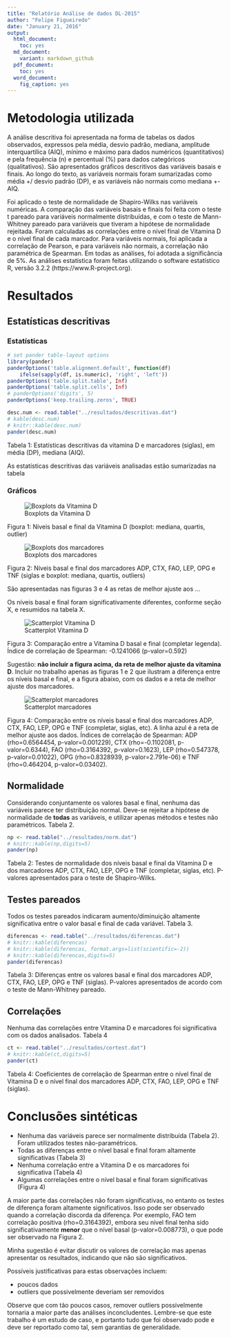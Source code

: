 ```yaml
---
title: "Relatório Análise de dados DL-2015"
author: "Felipe Figueiredo"
date: "January 21, 2016"
output:
  html_document:
    toc: yes
  md_document:
    variant: markdown_github
  pdf_document:
    toc: yes
  word_document:
    fig_caption: yes
---
```

# Metodologia utilizada

A análise descritiva foi apresentada na forma de tabelas os dados observados, expressos pela média, desvio padrão, mediana, amplitude interquartílica (AIQ), mínimo e máximo para dados numéricos (quantitativos) e pela frequência (n) e percentual (%) para dados categóricos (qualitativos). São apresentados gráficos descritivos das variáveis basais e finais. Ao longo do texto, as variáveis normais foram sumarizadas como média +/ desvio padrão (DP), e as variáveis não normais como mediana +- AIQ.

Foi aplicado o teste de normalidade de Shapiro-Wilks nas variáveis numéricas. A comparação das variáveis basais e finais foi feita com o teste t pareado para variáveis normalmente distribuídas, e com o teste de Mann-Whitney pareado para variáveis que tiveram a hipótese de normalidade rejeitada. Foram calculadas as correlações entre o nível final de Vitamina D e o nível final de cada marcador. Para variáveis normais, foi aplicada a correlação de Pearson, e para variáveis não normais, a correlação não paramétrica de Spearman. Em todas as análises, foi adotada a  significância de 5%. As análises estatística foram feitas utilizando o software estatístico R, versão 3.2.2 (https://www.R-project.org).

# Resultados

## Estatísticas descritivas

### Estatísticas

```r
# set pander table-layout options
library(pander)
panderOptions('table.alignment.default', function(df)
    ifelse(sapply(df, is.numeric), 'right', 'left'))
panderOptions('table.split.table', Inf)
panderOptions('table.split.cells', Inf)
# panderOptions('digits', 5)
panderOptions('keep.trailing.zeros', TRUE)
```

```r
desc.num <- read.table("../resultados/descritivas.dat")
# kable(desc.num)
# knitr::kable(desc.num)
pander(desc.num)
```

Tabela 1: Estatísticas descritivas da vitamina D e marcadores (siglas), em média (DP), mediana (AIQ).

As estatísticas descritivas das variáveis analisadas estão sumarizadas na tabela

### Gráficos

![Boxplots da Vitamina D](../figuras/boxplots-vitaminad.png)

Figura 1: Níveis basal e final da Vitamina D (boxplot: mediana, quartis, outlier)

![Boxplots dos marcadores](../figuras/boxplots-marcadores.png)

Figura 2: Níveis basal e final dos marcadores ADP, CTX, FAO, LEP, OPG e TNF (siglas e boxplot: mediana, quartis, outliers)

São apresentadas nas figuras 3 e 4 as retas de melhor ajuste aos ...

Os níveis basal e final foram significativamente diferentes, conforme seção X, e resumidos na tabela X.

![Scatterplot Vitamina D](../figuras/scatterplots-vitaminad.png)

Figura 3: Comparação entre a Vitamina D basal e final (completar legenda). Índice de correlação de Spearman: -0.1241066 (p-valor=0.592)

Sugestão: **não incluir a figura acima, da reta de melhor ajuste da vitamina D**. Incluir no trabalho apenas as figuras 1 e 2 que ilustram a diferença entre os níveis basal e final, e a figura abaixo, com os dados e a reta de melhor ajuste dos marcadores.

![Scatterplot marcadores](../figuras/scatterplots-marcadores.png)

Figura 4: Comparação entre os níveis basal e final dos marcadores ADP, CTX, FAO, LEP, OPG e TNF (completar, siglas, etc). A linha azul é a reta de melhor ajuste aos dados. Índices de correlação de Spearman: ADP (rho=0.6564454, p-valor=0.001229), CTX (rho=-0.1102081, p-valor=0.6344), FAO (rho=0.3164392, p-valor=0.1623), LEP (rho=0.547378, p-valor=0.01022), OPG (rho=0.8328939, p-valor=2.791e-06) e TNF (rho=0.464204, p-valor=0.03402).

## Normalidade

Considerando conjuntamente os valores basal e final, nenhuma das variáveis parece ter distribuição normal. Deve-se rejeitar a hipótese de normalidade de **todas** as variáveis, e utilizar apenas métodos e testes não paramétricos. Tabela 2.

```r
np <- read.table("../resultados/norm.dat")
# knitr::kable(np,digits=5)
pander(np)
```

Tabela 2: Testes de normalidade dos níveis basal e final da Vitamina D e dos marcadores ADP, CTX, FAO, LEP, OPG e TNF (completar, siglas, etc). P-valores apresentados para o teste de Shapiro-Wilks.

## Testes pareados

Todos os testes pareados indicaram aumento/diminuição altamente significativa entre o valor basal e final de cada variável. Tabela 3.

```r
diferencas <- read.table("../resultados/diferencas.dat")
# knitr::kable(diferencas)
# knitr::kable(diferencas, format.args=list(scientific=-2))
# knitr::kable(diferencas,digits=5)
pander(diferencas)
```

Tabela 3: Diferenças entre os valores basal e final dos marcadores ADP, CTX, FAO, LEP, OPG e TNF (siglas). P-valores apresentados de acordo com o teste de Mann-Whitney pareado.

## Correlações

Nenhuma das correlações entre Vitamina D e marcadores foi significativa com os dados analisados. Tabela 4

```r
ct <- read.table("../resultados/cortest.dat")
# knitr::kable(ct,digits=5)
pander(ct)
```

Tabela 4: Coeficientes de correlação de Spearman entre o nível final de Vitamina D e o nível final dos marcadores ADP, CTX, FAO, LEP, OPG e TNF (siglas).

# Conclusões sintéticas

- Nenhuma das variáveis parece ser normalmente distribuída (Tabela 2). Foram utilizados testes não-paramétricos.
- Todas as diferenças entre o nível basal e final foram altamente significativas (Tabela 3)
- Nenhuma correlação entre a Vitamina D e os marcadores foi significativa (Tabela 4)
- Algumas correlações entre o nível basal e final foram significativas (Figura 4)

A maior parte das correlações não foram significativas, no entanto os testes de diferença foram altamente significativos. Isso pode ser observado quando a correlação discorda da diferença. Por exemplo, FAO tem correlação positiva (rho=0.3164392), embora seu nível final tenha sido significativamente **menor** que o nível basal (p-valor=0.008773), o que pode ser observado na Figura 2.

Minha sugestão é evitar discutir os valores de correlação mas apenas apresentar os resultados, indicando que não são significativos.

Possíveis justificativas para estas observações incluem:

- poucos dados
- outliers que possivelmente deveriam ser removidos

Observe que com tão poucos casos, remover outliers possivelmente tornaria a maior parte das análises inconcludentes. Lembre-se que este trabalho é um estudo de caso, e portanto tudo que foi observado pode e deve ser reportado como tal, sem garantias de generalidade.
